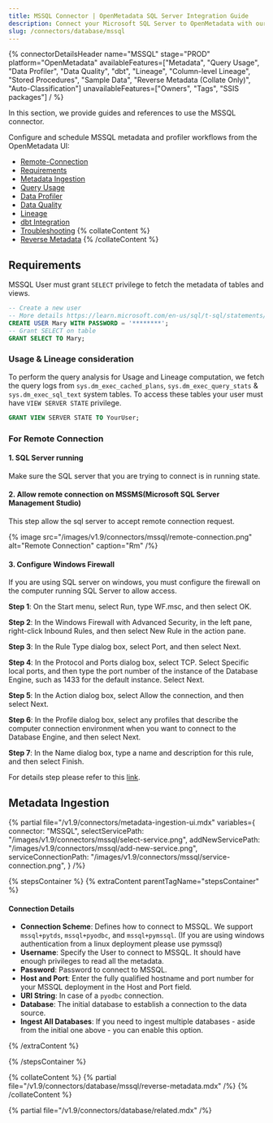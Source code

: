 ```yaml
---
title: MSSQL Connector | OpenMetadata SQL Server Integration Guide
description: Connect your Microsoft SQL Server to OpenMetadata with our comprehensive MSSQL connector guide. Step-by-step setup, configuration, and metadata extraction.
slug: /connectors/database/mssql
---
```







{% connectorDetailsHeader
name="MSSQL"
stage="PROD"
platform="OpenMetadata"
availableFeatures=["Metadata", "Query Usage", "Data Profiler", "Data Quality", "dbt", "Lineage", "Column-level Lineage", "Stored Procedures", "Sample Data", "Reverse Metadata (Collate Only)", "Auto-Classification"]
unavailableFeatures=["Owners", "Tags", "SSIS packages"]
/ %}

In this section, we provide guides and references to use the MSSQL connector.

Configure and schedule MSSQL metadata and profiler workflows from the OpenMetadata UI:

- [Remote-Connection](#for-remote-connection)
- [Requirements](#requirements)
- [Metadata Ingestion](#metadata-ingestion)
- [Query Usage](/connectors/ingestion/workflows/usage)
- [Data Profiler](/how-to-guides/data-quality-observability/profiler/workflow)
- [Data Quality](/how-to-guides/data-quality-observability/quality)
- [Lineage](/connectors/ingestion/lineage)
- [dbt Integration](/connectors/ingestion/workflows/dbt)
- [Troubleshooting](/connectors/database/mssql/troubleshooting)
{% collateContent %}
- [Reverse Metadata](#reverse-metadata)
{% /collateContent %}

<IngestionModeTiles yamlPath="/snippets/connectors/database/mssql/yaml" />

## Requirements

MSSQL User must grant `SELECT` privilege to fetch the metadata of tables and views.

```sql
-- Create a new user
-- More details https://learn.microsoft.com/en-us/sql/t-sql/statements/create-user-transact-sql?view=sql-server-ver16
CREATE USER Mary WITH PASSWORD = '********';
-- Grant SELECT on table
GRANT SELECT TO Mary;
```

### Usage & Lineage consideration

To perform the query analysis for Usage and Lineage computation, we fetch the query logs from `sys.dm_exec_cached_plans`, `sys.dm_exec_query_stats` &  `sys.dm_exec_sql_text` system tables. To access these tables your user must have `VIEW SERVER STATE` privilege.

```sql
GRANT VIEW SERVER STATE TO YourUser;
```

### For Remote Connection

#### 1. SQL Server running

Make sure the SQL server that you are trying to connect is in running state.

#### 2. Allow remote connection on MSSMS(Microsoft SQL Server Management Studio)

This step allow the sql server to accept remote connection request.

{% image
src="/images/v1.9/connectors/mssql/remote-connection.png"
alt="Remote Connection"
caption="Rm"
/%}

#### 3. Configure Windows Firewall 

If you are using SQL server on windows, you must configure the firewall on the computer running SQL Server to allow access.

**Step 1**: On the Start menu, select Run, type WF.msc, and then select OK.

**Step 2**: In the Windows Firewall with Advanced Security, in the left pane, right-click Inbound Rules, and then select New Rule in the action pane.

**Step 3**: In the Rule Type dialog box, select Port, and then select Next.

**Step 4**: In the Protocol and Ports dialog box, select TCP. Select Specific local ports, and then type the port number of the instance of the Database Engine, such as 1433 for the default instance. Select Next.

**Step 5**: In the Action dialog box, select Allow the connection, and then select Next.

**Step 6**: In the Profile dialog box, select any profiles that describe the computer connection environment when you want to connect to the Database Engine, and then select Next.

**Step 7**: In the Name dialog box, type a name and description for this rule, and then select Finish.

For details step please refer to this [link](https://docs.microsoft.com/en-us/sql/database-engine/configure-windows/configure-a-windows-firewall-for-database-engine-access?view=sql-server-ver15).


## Metadata Ingestion

{% partial 
  file="/v1.9/connectors/metadata-ingestion-ui.mdx" 
  variables={
    connector: "MSSQL", 
    selectServicePath: "/images/v1.9/connectors/mssql/select-service.png",
    addNewServicePath: "/images/v1.9/connectors/mssql/add-new-service.png",
    serviceConnectionPath: "/images/v1.9/connectors/mssql/service-connection.png",
} 
/%}

{% stepsContainer %}
{% extraContent parentTagName="stepsContainer" %}

#### Connection Details

- **Connection Scheme**: Defines how to connect to MSSQL. We support `mssql+pytds`, `mssql+pyodbc`, and `mssql+pymssql`. (If you are using windows authentication from a linux deployment please use pymssql)
- **Username**: Specify the User to connect to MSSQL. It should have enough privileges to read all the metadata.
- **Password**: Password to connect to MSSQL.
- **Host and Port**: Enter the fully qualified hostname and port number for your MSSQL deployment in the Host and Port field.
- **URI String**: In case of a `pyodbc` connection.
- **Database**: The initial database to establish a connection to the data source.
- **Ingest All Databases**: If you need to ingest multiple databases - aside from the initial one above - you can enable this option.

<AdvancedConfiguration />

{% /extraContent %}

<TestConnection />

<ConfigureIngestion />

<IngestionScheduleAndDeploy />

{% /stepsContainer %}

{% collateContent %}
{% partial file="/v1.9/connectors/database/mssql/reverse-metadata.mdx" /%}
{% /collateContent %}

{% partial file="/v1.9/connectors/database/related.mdx" /%}
